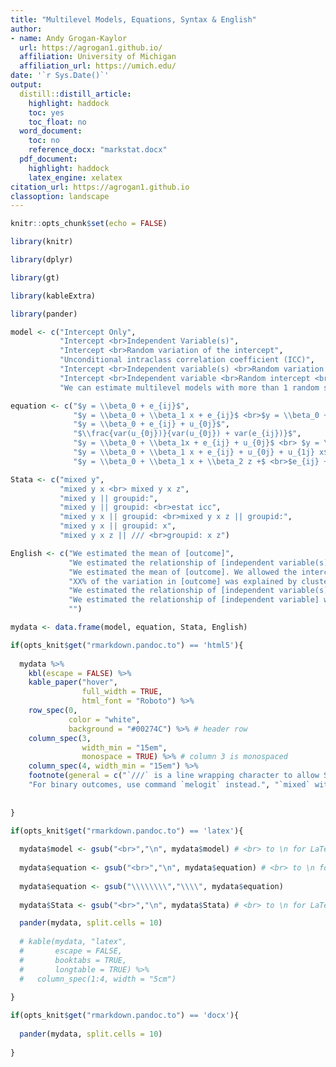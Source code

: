```yaml
---
title: "Multilevel Models, Equations, Syntax & English"
author:
- name: Andy Grogan-Kaylor
  url: https://agrogan1.github.io/
  affiliation: University of Michigan
  affiliation_url: https://umich.edu/
date: '`r Sys.Date()`'
output:
  distill::distill_article:
    highlight: haddock
    toc: yes
    toc_float: no
  word_document: 
    toc: no
    reference_docx: "markstat.docx"
  pdf_document:
    highlight: haddock
    latex_engine: xelatex
citation_url: https://agrogan1.github.io
classoption: landscape
---
```


```r

knitr::opts_chunk$set(echo = FALSE)

library(knitr)

library(dplyr)

library(gt)

library(kableExtra)

library(pander)


```

```r

model <- c("Intercept Only",
           "Intercept <br>Independent Variable(s)",
           "Intercept <br>Random variation of the intercept",
           "Unconditional intraclass correlation coefficient (ICC)",
           "Intercept <br>Independent variable(s) <br>Random variation of the intercept", 
           "Intercept <br>Independent variable <br>Random intercept <br>Random slope",
           "We can estimate multilevel models with more than 1 random slope.")

equation <- c("$y = \\beta_0 + e_{ij}$",
              "$y = \\beta_0 + \\beta_1 x + e_{ij}$ <br>$y = \\beta_0 + \\beta_1 x + \\beta_2 z + e_{ij}$",
              "$y = \\beta_0 + e_{ij} + u_{0j}$",
              "$\\frac{var(u_{0j})}{var(u_{0j}) + var(e_{ij})}$",
              "$y = \\beta_0 + \\beta_1x + e_{ij} + u_{0j}$ <br> $y = \\beta_0 + \\beta_1 x + \\beta_2 z + e_{ij} + u_{0j}$",
              "$y = \\beta_0 + \\beta_1 x + e_{ij} + u_{0j} + u_{1j} x$",
              "$y = \\beta_0 + \\beta_1 x + \\beta_2 z +$ <br>$e_{ij} + u_{0j} + u_{1j} x + u_{2j} z$")

Stata <- c("mixed y",
           "mixed y x <br> mixed y x z",
           "mixed y || groupid:",
           "mixed y || groupid: <br>estat icc",
           "mixed y x || groupid: <br>mixed y x z || groupid:",
           "mixed y x || groupid: x",
           "mixed y x z || /// <br>groupid: x z")

English <- c("We estimated the mean of [outcome]",
             "We estimated the relationship of [independent variable(s)] with [outcome]",
             "We estimated the mean of [outcome]. We allowed the intercept of the model to vary by [groupid].",
             "XX% of the variation in [outcome] was explained by clustering of participants in [groupid]",
             "We estimated the relationship of [independent variable(s)] with [outcome].  We allowed the intercept of the model to vary by group.",
             "We estimated the relationship of [independent variable] with [outcome].  We allowed the intercept of the model to vary by group. We also allowed the relationship of [independent variable] with [outcome] to vary by group.",
             "")

mydata <- data.frame(model, equation, Stata, English)

```

```r

if(opts_knit$get("rmarkdown.pandoc.to") == 'html5'){
  
  mydata %>%
    kbl(escape = FALSE) %>%
    kable_paper("hover",
                full_width = TRUE,
                html_font = "Roboto") %>%
    row_spec(0,
             color = "white",
             background = "#00274C") %>% # header row
    column_spec(3,
                width_min = "15em",
                monospace = TRUE) %>% # column 3 is monospaced
    column_spec(4, width_min = "15em") %>%
    footnote(general = c("`///` is a line wrapping character to allow Stata commands to span multiple lines.", 
    "For binary outcomes, use command `melogit` instead.", "`mixed` without a clustering variable will give very similar results to `regress`."))
    
  
}

if(opts_knit$get("rmarkdown.pandoc.to") == 'latex'){
  
  mydata$model <- gsub("<br>","\n", mydata$model) # <br> to \n for LaTeX
  
  mydata$equation <- gsub("<br>","\n", mydata$equation) # <br> to \n for LaTeX
  
  mydata$equation <- gsub("\\\\\\\\","\\\\", mydata$equation)
  
  mydata$Stata <- gsub("<br>","\n", mydata$Stata) # <br> to \n for LaTeX

  pander(mydata, split.cells = 10)
  
  # kable(mydata, "latex", 
  #       escape = FALSE,
  #       booktabs = TRUE,
  #       longtable = TRUE) %>%
  #   column_spec(1:4, width = "5cm")
  
}

if(opts_knit$get("rmarkdown.pandoc.to") == 'docx'){
  
  pander(mydata, split.cells = 10)
  
}

```








